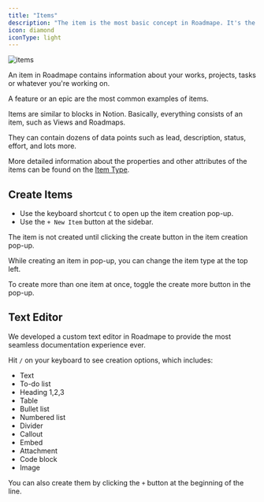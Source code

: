 ```yaml
---
title: "Items"
description: "The item is the most basic concept in Roadmape. It's the backbone of everything."
icon: diamond
iconType: light
---
```


![items](/images/items.png)

An item in Roadmape contains information about your works, projects, tasks or whatever you're working on. 

A feature or an epic are the most common examples of items.

Items are similar to blocks in Notion. Basically, everything consists of an item, such as Views and Roadmaps.

They can contain dozens of data points such as lead, description, status, effort, and lots more.

<Info>More detailed information about the properties and other attributes of the items can be found on the [Item Type](/understanding-items/item-types).</Info>

## Create Items

- Use the keyboard shortcut `C` to open up the item creation pop-up.
- Use the `+ New Item` button at the sidebar.

<Warning>The item is not created until clicking the create button in the item creation pop-up.</Warning>

<Info>While creating an item in pop-up, you can change the item type at the top left.</Info>

<Info>To create more than one item at once, toggle the create more button in the pop-up.</Info>

## Text Editor

We developed a custom text editor in Roadmape to provide the most seamless documentation experience ever. 

Hit `/` on your keyboard to see creation options, which includes:

- Text
- To-do list
- Heading 1,2,3
- Table
- Bullet list
- Numbered list
- Divider
- Callout
- Embed
- Attachment
- Code block
- Image

<Note>You can also create them by clicking the `+` button at the beginning of the line.</Note>




